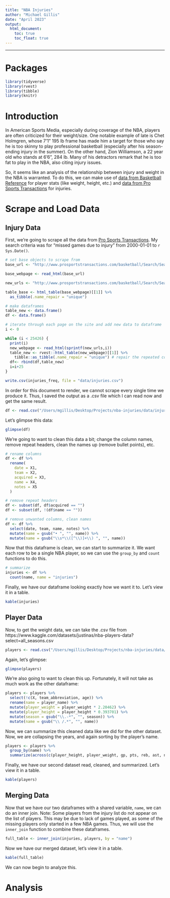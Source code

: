 ```yaml
---
title: "NBA Injuries"
author: "Michael Gillis"
date: "April 2023"
output: 
  html_document:
    toc: true
    toc_float: true
---
```

---
# Packages

```r

library(tidyverse)
library(rvest)
library(tibble)
library(knitr)

```


# Introduction

In American Sports Media, especially during coverage of the NBA, players are often criticized for their weight/size. One notable example of late is Chet Holmgren, whose 7'1" 195 lb frame has made him a target for those who say he is too skinny to play professional basketball (especially after his season-ending injury in the summer). On the other hand, Zion Williamson, a 22 year old who stands at 6'6", 284 lb. Many of his detractors remark that he is too fat to play in the NBA, also citing injury issues.

So, it seems like an analysis of the relationship between injury and weight in the NBA is warranted. To do this, we can make use of [data from Basketball Reference](https://www.kaggle.com/datasets/justinas/nba-players-data?select=all_seasons.csv) for player stats (like weight, height, etc.) and [data from Pro Sports Transactions](https://www.prosportstransactions.com/basketball/Search/Search.php) for injuries.

# Scrape and Load Data

## Injury Data

First, we're going to scrape all the data from [Pro Sports Transactions](https://www.prosportstransactions.com/basketball/Search/Search.php). My search criteria was for "missed games due to injury" from 2000-01-01 to `r Sys.Date()`.

```r

# set base objects to scrape from
base_url <- "http://www.prosportstransactions.com/basketball/Search/SearchResults.php?Player=&Team=&BeginDate=2000-01-01&EndDate=2023-04-12&InjuriesChkBx=yes&Submit=Search"

base_webpage <- read_html(base_url)

new_urls <- "http://www.prosportstransactions.com/basketball/Search/SearchResults.php?Player=&Team=&BeginDate=2000-01-01&EndDate=2023-04-12&InjuriesChkBx=yes&Submit=Search&start=%s"

table_base <- html_table(base_webpage)[[1]] %>% 
  as_tibble(.name_repair = "unique")

# make dataframes
table_new <- data.frame()
df <- data.frame()

# iterate through each page on the site and add new data to dataframe
i <- 0

while (i < 25426) {
  print(i)
  new_webpage <- read_html(sprintf(new_urls,i))
  table_new <- rvest::html_table(new_webpage)[[1]] %>% 
    tibble::as_tibble(.name_repair = "unique") # repair the repeated columns
  df<- rbind(df,table_new)
  i=i+25
}

write.csv(injuries_freq, file = "data/injuries.csv")

```

In order for this document to render, we cannot scrape every single time we produce it. Thus, I saved the output as a .csv file which I can read now and get the same result.

```r

df <- read.csv("/Users/mgillis/Desktop/Projects/nba-injuries/data/injuries_scraped.csv")

```

Let's glimpse this data:

```r

glimpse(df)

```

We're going to want to clean this data a bit; change the column names, remove repeat headers, clean the names up (remove bullet points), etc.

```r

# rename columns
df <- df %>% 
  rename(
    date = X1,
    team = X2,
    acquired = X3,
    name = X4,
    notes = X5
  )

# remove repeat headers
df <- subset(df, df$acquired == "")
df <- subset(df, !(df$name == ""))

# remove unwanted columns, clean names
df <- df %>% 
  select(date, team, name, notes) %>% 
  mutate(name = gsub("• ", "", name)) %>% 
  mutate(name = gsub("\\s*\\([^\\)]+\\) ", "", name))

```

Now that this dataframe is clean, we can start to summarize it. We want each row to be a single NBA player, so we can use the `group_by` and `count` functions to do this.

```r

# summarize
injuries <- df %>% 
  count(name, name = "injuries")

```

Finally, we have our dataframe looking exactly how we want it to. Let's view it in a table.

```r

kable(injuries)

```

## Player Data

Now, to get the weight data, we can take the .csv file from https://www.kaggle.com/datasets/justinas/nba-players-data?select=all_seasons.csv

```r

players <- read.csv("/Users/mgillis/Desktop/Projects/nba-injuries/data/all_seasons.csv")

```

Again, let's glimpse:

```r

glimpse(players)

```

We're also going to want to clean this up. Fortunately, it will not take as much work as the other dataframe:

```r

players <- players %>% 
  select(!c(X, team_abbreviation, age)) %>% 
  rename(name = player_name) %>% 
  mutate(player_weight = player_weight * 2.20462) %>% 
  mutate(player_height = player_height * 0.393701) %>% 
  mutate(season = gsub("\\.-*", "", season)) %>% 
  mutate(name = gsub("\\ /.*", "", name))

```

Now, we can summarize this cleaned data like we did for the other dataset. Now, we are collapsing the years, and again sorting by the player's name.

```r

players <- players %>% 
  group_by(name) %>% 
  summarize(across(c(player_height, player_weight, gp, pts, reb, ast, net_rating, oreb_pct, dreb_pct, usg_pct, ts_pct, ast_pct), mean))

```

Finally, we have our second dataset read, cleaned, and summarized. Let's view it in a table.

```r

kable(players)

```

## Merging Data

Now that we have our two dataframes with a shared variable, `name`, we can do an inner join. Note: Some players from the injury list do not appear on the list of players. This may be due to lack of games played, as some of the missing players only started in a few NBA games. Thus, we will use the `inner_join` function to combine these dataframes.

```r

full_table <- inner_join(injuries, players, by = "name")

```

Now we have our merged dataset, let's view it in a table.

```r

kable(full_table)

```

We can now begin to analyze this.

# Analysis

